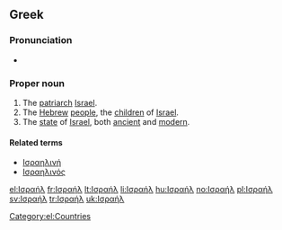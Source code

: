 ==Greek==

===Pronunciation===
*{{IPA|[iza'il]}}

===Proper noun===
{{infl|el|proper noun|g=n|sc=Grek|tr=Israíl}} {{inv}}

# The [[patriarch]] [[Israel]].
# The [[Hebrew]] [[people]], the [[child|children]] of [[Israel]].
# The [[state]] of [[Israel]], both [[ancient]] and [[modern]].

====Related terms====
*[[Ισραηλινή]]
*[[Ισραηλινός]]

[[Category:el:Countries]]

[[el:Ισραήλ]]
[[fr:Ισραήλ]]
[[lt:Ισραήλ]]
[[li:Ισραήλ]]
[[hu:Ισραήλ]]
[[no:Ισραήλ]]
[[pl:Ισραήλ]]
[[sv:Ισραήλ]]
[[tr:Ισραήλ]]
[[uk:Ισραήλ]]